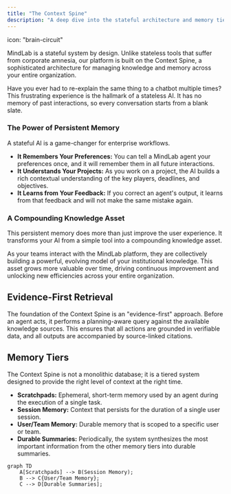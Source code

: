 ```yaml
---
title: "The Context Spine"
description: "A deep dive into the stateful architecture and memory tiers that power the MindLab platform."
---
```

icon: "brain-circuit"

MindLab is a stateful system by design. Unlike stateless tools that suffer from corporate amnesia, our platform is built on the Context Spine, a sophisticated architecture for managing knowledge and memory across your entire organization.

Have you ever had to re-explain the same thing to a chatbot multiple times? This frustrating experience is the hallmark of a stateless AI. It has no memory of past interactions, so every conversation starts from a blank slate.

### The Power of Persistent Memory

A stateful AI is a game-changer for enterprise workflows.

-   **It Remembers Your Preferences:** You can tell a MindLab agent your preferences once, and it will remember them in all future interactions.
-   **It Understands Your Projects:** As you work on a project, the AI builds a rich contextual understanding of the key players, deadlines, and objectives.
-   **It Learns from Your Feedback:** If you correct an agent's output, it learns from that feedback and will not make the same mistake again.

### A Compounding Knowledge Asset

This persistent memory does more than just improve the user experience. It transforms your AI from a simple tool into a compounding knowledge asset.

As your teams interact with the MindLab platform, they are collectively building a powerful, evolving model of your institutional knowledge. This asset grows more valuable over time, driving continuous improvement and unlocking new efficiencies across your entire organization.

## Evidence-First Retrieval

The foundation of the Context Spine is an "evidence-first" approach. Before an agent acts, it performs a planning-aware query against the available knowledge sources. This ensures that all actions are grounded in verifiable data, and all outputs are accompanied by source-linked citations.

## Memory Tiers

The Context Spine is not a monolithic database; it is a tiered system designed to provide the right level of context at the right time.

-   **Scratchpads:** Ephemeral, short-term memory used by an agent during the execution of a single task.
-   **Session Memory:** Context that persists for the duration of a single user session.
-   **User/Team Memory:** Durable memory that is scoped to a specific user or team.
-   **Durable Summaries:** Periodically, the system synthesizes the most important information from the other memory tiers into durable summaries.

```mermaid
graph TD
    A[Scratchpads] --> B(Session Memory);
    B --> C{User/Team Memory};
    C --> D[Durable Summaries];